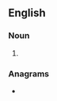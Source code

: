 ==English==

===Noun===
{{head|en|noun plural form}}

# {{plural of|downbeat|lang=en}}

===Anagrams===
* {{anagrams|en|beat downs|beatdowns|beats down}}